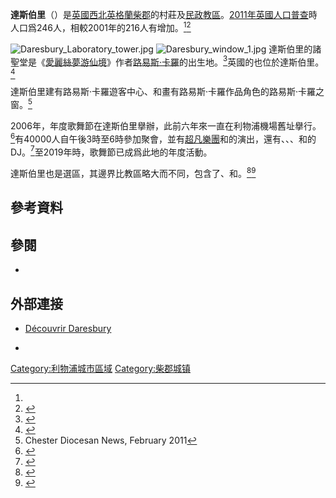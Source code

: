 {{Infobox UK place
|country                 = 英格蘭
|coordinates             = {{coord|53.34|-2.6319|display=inline,title}}
|official_name           = 達斯伯里
|static_image_name       = The Ring 'O' Bells - geograph.org.uk - 1725651.jpg
|static_image_caption    = 位於達斯伯里的The Ring 'O' Bells出版社
|map_type                = 柴郡
|population              = 246
|population_ref          = <ref name="2011 Census">{{NOMIS2011|id=E04000313|title=Daresbury Parish|accessdate=2020-05-26}}</ref>
|unitary_england         = {{link-en|哈爾頓鎮|Borough of Halton}}
|lieutenancy_england     = [[柴郡|柴郡]]
|region                  = 西北英格蘭
|constituency_westminster= [[韋弗韋爾_(英國國會選區)|韋弗韋爾]]
|post_town               = [[沃靈頓|沃靈頓]]
|postcode_district       = WA4
|postcode_area           = WA
|dial_code               = 01925
|os_grid_reference       = SJ5881
|hide_services           = yes
}}

'''達斯伯里'''（{{lang-en|Daresbury}}）是[[英國|英國]][[西北英格蘭|西北英格蘭]][[柴郡|柴郡]]{{link-en|哈爾頓鎮|Borough of Halton}}的村莊及[[民政教區|民政教區]]。[[2011年英國人口普查|2011年英國人口普查]]時人口爲246人，相較2001年的216人有增加。<ref name="2011 Census" /><ref name=2001censusparish>{{citation|url=http://neighbourhood.statistics.gov.uk/dissemination/LeadTableView.do?a=3&b=790880&c=daresbury&d=16&e=15&g=387737&i=1001x1003x1004&m=0&r=1&s=1213484722437&enc=1&dsFamilyId=779|title=2001 Census: Daresbury (Parish)|publisher=Office for National Statistics|accessdate=2008-06-14|archive-url=https://web.archive.org/web/20160307051221/http://neighbourhood.statistics.gov.uk/dissemination/LeadTableView.do?a=3&b=790880&c=daresbury&d=16&e=15&g=387737&i=1001x1003x1004&m=0&r=1&s=1213484722437&enc=1&dsFamilyId=779|archive-date=2016-03-07|dead-url=yes}}</ref>

[[File:Daresbury_Laboratory_tower.jpg|left]]
[[File:Daresbury_window_1.jpg|left]]
達斯伯里的諸聖堂是《[[愛麗絲夢游仙境|愛麗絲夢游仙境]]》作者[[路易斯·卡羅|路易斯·卡羅]]的出生地。<ref>{{cite web|url=https://www.nationaltrust.org.uk/alderley-edge-and-cheshire-countryside/features/lewis-carrolls-birthplace|title=Lewis Carroll's Birthplace|publisher=National Trust|accessdate=2020-07-28}}</ref>英國{{link-en|科學暨技術設施委員會|Science and Technology Facilities Council}}{{link-en|達斯伯里實驗室|Daresbury Laboratory}}的{{link-en|同步輻射源|Synchrotron Radiation Source}}也位於達斯伯里。<ref>{{cite web|url=https://stfc.ukri.org/about-us/where-we-work/daresbury-laboratory/|title=Daresbury Laboratory|publisher=Science and Technology Facilities Council|accessdate=2020-07-28}}</ref>

達斯伯里建有路易斯·卡羅遊客中心、{{link-en|達斯伯里諸聖堂|All Saints' Church, Daresbury}}和畫有路易斯·卡羅作品角色的路易斯·卡羅之窗。<ref>Chester Diocesan News, February 2011</ref>

2006年，{{link-en|Creamfields|Creamfields}}年度歌舞節在達斯伯里擧辦，此前六年來一直在利物浦機場舊址擧行。<ref>{{Cite web | url=https://www.creamfields.com/travel |title = Travel to Creamfields}}</ref>有40000人自午後3時至6時參加聚會，並有[[超凡樂團|超凡樂團]]和{{link-en|The Zutons|The Zutons}}的演出，還有{{link-en|薩沙 (DJ)|Sasha (DJ)|薩沙}}、{{link-en|保羅·奧肯福爾德|Paul Oakenfold}}、{{link-en|2 Many DJ's|2 Many DJ's}}、{{link-en|格林·韋爾韋特|Green Velvet}}和{{link-en|DJ Shadow|DJ Shadow}}的DJ。<ref>{{cite web|url=https://www.efestivals.co.uk/festivals/cream/2006/lineup.shtml|title=Creamfields 2006 line-up and rumours|publisher=eFestivals.co.uk|accessdate=2020-07-28}}</ref>至2019年時，歌舞節已成爲此地的年度活動。

達斯伯里也是選區，其邊界比教區略大而不同，包含了{{link-en|穆爾 (柴郡)|Moore, Cheshire|穆爾}}、{{link-en|桑迪穆爾|Sandymoor}}和{{link-en|普雷斯頓布魯克|Preston Brook}}。<ref>{{cite web|url=https://www4.halton.gov.uk/Pages/health/JSNA/wardswellbeing/daresbury.pdf|title=daresbury.pdf|publisher=Halton Borough Council|accessdate=2020-07-28}}</ref><ref>{{cite web|url=https://www.citypopulation.de/en/uk/northwestengland/wards/halton/E05001582__daresbury/|title=Daresbury (Ward, United Kingdom)|publisher=Population Statistics, Charts, Map and Location|accessdate=2020-07-28}}</ref>

==參考資料==
{{Reflist}}

==參閱==
*{{le|朗科恩鄉村地區古蹟建築列表|Listed buildings in Runcorn (rural area)}}

==外部連接==
{{commons category|Daresbury}}
* {{en}}[http://www.visitcheshire.com/places/daresbury-p33721 Découvrir Daresbury]
*{{GeoGroup}}

{{Authority control}}
[[Category:利物浦城市區域|Category:利物浦城市區域]]
[[Category:柴郡城镇|Category:柴郡城镇]]